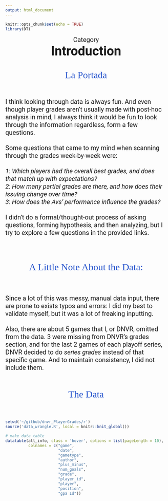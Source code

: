 ```yaml
---
output: html_document
---
```


```r
knitr::opts_chunk$set(echo = TRUE)
library(DT)
```

<p id = "cat">Category</p>
<strong><p id = "title">Introduction</p></strong>
<br><br>
<p id="portada">La Portada</p>
<br><br>
<p id="desc">I think looking through data is always fun. And even though player grades aren't usually made with post-hoc analysis in mind, I always think it would be fun to look through the information regardless, form a few questions. <br><br>Some questions that came to my mind when scanning through the grades week-by-week were: <br><br>*1: Which players had the overall best grades, and does that match up with expectations?*<br>*2: How many partial grades are there, and how does their issuing change over time?*<br>*3: How does the Avs' performance influence the grades?*<br><br>I didn't do a formal/thought-out process of asking questions, forming hypothesis, and then analyzing, but I try to explore a few questions in the provided links.<br><br></p>

<br><br>
<p id="portada">A Little Note About the Data:</p>
<br><br>

<p id="desc">Since a lot of this was messy, manual data input, there are prone to exists typos and errors: I did my best to validate myself, but it was a lot of freaking inputting.<br><br>Also, there are about 5 games that I, or DNVR, omitted from the data. 3 were missing from DNVR's grades section, and for the last 2 games of each playoff series, DNVR decided to do <i>series grades</i> instead of that specific game. And to maintain consistency, I did not include them.</p>

<br><br>
<p id="portada">The Data</p>
<br><br>

```r
setwd('~/github/dnvr_PlayerGrades/r')
source('data_wrangle.R', local = knitr::knit_global())

# make data table
datatable(all_info, class = 'hover', options = list(pageLength = 10),
          colnames = c("game", 
                       "date",
                       "gametype",
                       "author",
                       "plus_minus",
                       "num_goals",
                       "grade",
                       "player_id",
                       "player",
                       "position",
                       "gpa Id"))


```




<style>
@import url('https://fonts.googleapis.com/css2?family=Roboto:wght@500&display=swap');
@import url('https://fonts.googleapis.com/css2?family=Zilla+Slab:wght@300;500&display=swap');

#cat{
  margin: auto;
  text-align: center;
  font-size: 20px;
  font-family: 'Roboto', sans-serif;
}

#title{
  margin: auto;
  text-align: center;
  font-size: 40px;
  font-family: 'Roboto', sans-serif;
}

#desc{
  font-size: 20px;
  font-family: 'Roboto', sans-serif;
}

#portada{
  margin: auto;
  text-align: center;
  font-family: 'Zilla Slab', serif;
  font-size: 30px;
  color: #2553CC;
}

</style>
